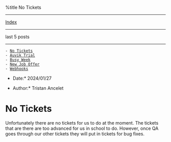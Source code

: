 %title No Tickets


---------------------------
[[index.wiki|Index]]
---------------------------

last 5 posts
---------------------------

 - [[1701545547-no-tickets.wiki|No Tickets]]
 - [[1700863814-auvik-trial.wiki|Auvik Trial]]
 - [[1700345096-busy-week.wiki|Busy Week]]
 - [[1700104768-new-job-offer.wiki|New Job Offer]]
 - [[1699564352-webhooks.wiki|Webhooks]]

*Date:* 2024/01/27

*Author:* Tristan Ancelet

= No Tickets =
Unfortunately there are no tickets for us to do at the moment. The tickets that are there are too advanced for us in school to do. However, once QA goes through our other tickets they will put in tickets for bug fixes.
